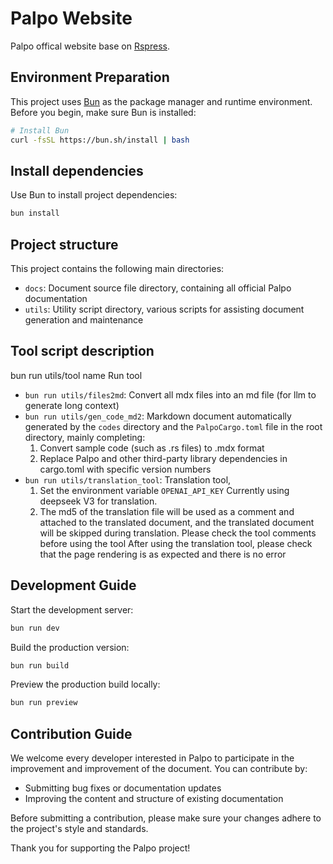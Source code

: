 # Palpo Website

Palpo offical website base on [Rspress](https://rspress.dev/).

## Environment Preparation

This project uses [Bun](https://bun.sh/) as the package manager and runtime environment. Before you begin, make sure Bun is installed:

```bash
# Install Bun
curl -fsSL https://bun.sh/install | bash
```

## Install dependencies

Use Bun to install project dependencies:

```bash
bun install
```

## Project structure

This project contains the following main directories:

- `docs`: Document source file directory, containing all official Palpo documentation
- `utils`: Utility script directory, various scripts for assisting document generation and maintenance

## Tool script description

bun run utils/tool ​​name Run tool
- `bun run utils/files2md`: Convert all mdx files into an md file (for llm to generate long context)
- `bun run utils/gen_code_md2`: Markdown document automatically generated by the `codes` directory and the `PalpoCargo.toml` file in the root directory, mainly completing:
  1. Convert sample code (such as .rs files) to .mdx format
  2. Replace Palpo and other third-party library dependencies in cargo.toml with specific version numbers
- `bun run utils/translation_tool`: Translation tool,
  1. Set the environment variable `OPENAI_API_KEY` Currently using deepseek V3 for translation.
  2. The md5 of the translation file will be used as a comment and attached to the translated document, and the translated document will be skipped during translation.
Please check the tool comments before using the tool
After using the translation tool, please check that the page rendering is as expected and there is no error

## Development Guide

Start the development server:

```bash
bun run dev
```

Build the production version:

```bash
bun run build
```

Preview the production build locally:

```bash
bun run preview
```

## Contribution Guide

We welcome every developer interested in Palpo to participate in the improvement and improvement of the document. You can contribute by:

- Submitting bug fixes or documentation updates
- Improving the content and structure of existing documentation

Before submitting a contribution, please make sure your changes adhere to the project's style and standards.

Thank you for supporting the Palpo project!
